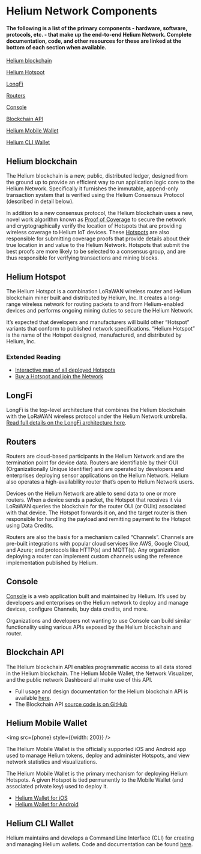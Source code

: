 

# Helium Network Components

#### The following is a list of the primary components - hardware, software, protocols, etc. - that make up the end-to-end Helium Network. Complete documentation, code, and other resources for these are linked at the bottom of each section when available.  


[Helium blockchain](#helium-blockchain)

[Helium Hotspot](#helium-hotspot)

[LongFi](#longfi)

[Routers](#routers)

[Console](#console)

[Blockchain API](#blockchain-api)

[Helium Mobile Wallet](#helium-mobile-wallet)

[Helium CLI Wallet](#helium-cli-wallet)



## Helium blockchain
[blockchain]: #helium-blockchain

The Helium blockchain is a new, public, distributed ledger, designed from the ground up to provide an efficient way to run application logic core to the Helium Network. Specifically it furnishes the immutable, append-only transaction system that is verified using the Helium Consensus Protocol (described in detail below). 

In addition to a new consensus protocol, the Helium blockchain uses a new, novel work algorithm known as [Proof of Coverage](/blockchain/proof-of-coverage) to secure the network and cryptographically verify the location of Hotspots that are providing wireless coverage to Helium IoT devices. These [Hotspots](/hotspot) are also responsible for submitting coverage proofs that provide details about their true location in and value to the Helium Network. Hotspots that submit the best proofs are more likely to be selected to a consensus group, and are thus responsible for verifying transactions and mining blocks. 	



## Helium Hotspot
[hotspot]: #helium-hotspot

The Helium Hotspot is a combination LoRaWAN wireless router and Helium blockchain miner built and distributed by Helium, Inc. It creates a long-range wireless network for routing packets to and from Helium-enabled devices and performs ongoing mining duties to secure the Helium Network.  

It’s expected that developers and manufacturers will build other “Hotspot” variants that conform to published network specifications. “Helium Hotspot” is the name of the Hotspot designed, manufactured, and distributed by Helium, Inc.

### Extended Reading
* [Interactive map of all deployed Hotspots](https://network.helium.com/coverage)
* [Buy a Hotspot and join the Network](https://www.helium.com/store)

## LongFi
[longfi]: #longfi

LongFi is the top-level architecture that combines the Helium blockchain with the LoRaWAN wireless protocol under the Helium Network umbrella. [Read full details on the LongFi architecture here](/longfi).


## Routers
[routers]: #routers

Routers are cloud-based participants in the Helium Network and are the termination point for device data. Routers are identifiable by their OUI (Organizationally Unique Identifier) and are operated by developers and enterprises deploying sensor applications on the Helium Network. Helium also operates a high-availability router that’s open to Helium Network users.

Devices on the Helium Network are able to send data to one or more routers. When a device sends a packet, the Hotspot that receives it via LoRaWAN queries the blockchain for the router OUI (or OUIs)  associated with that device. The Hotspot forwards it on, and the target router is then responsible for handling the payload and remitting payment to the Hotspot using Data Credits.

Routers are also the basis for a mechanism called “Channels”. Channels are pre-built integrations with popular cloud services like AWS, Google Cloud, and Azure; and protocols like HTTP(s) and MQTT(s). Any organization deploying a router can implement custom channels using the reference implementation published by Helium. 
 
## Console
[console]: #console

[Console](https://console.helium.com) is a web application built and maintained by Helium. It’s used by developers and enterprises on the Helium network to deploy and manage devices, configure Channels, buy data credits, and more.

Organizations and developers not wanting to use Console can build similar functionality using various APIs exposed by the Helium blockchain and router. 

## Blockchain API
[blockchain-api]: (#blockchain-api)

The Helium blockchain API enables programmatic access to all data stored in the Helium blockchain. The Helium Mobile Wallet, the Network Visualizer, and the public network Dashboard all make use of this API. 

* Full usage and design documentation for the Helium blockchain API is available [here](https://docs.api.helium.io).
* The Blockchain API [source code is on GitHub](https://github.com/helium/blockchain-api/)

## Helium Mobile Wallet
[helium-mobile-wallet]: #helium-mobile-wallet

<img src={phone} style={{width: 200}} />

The Helium Mobile Wallet is the officially supported iOS and Android app used to manage Helium tokens, deploy and administer Hotspots, and view network statistics and visualizations.

The Helium Mobile Wallet is the primary mechanism for deploying Helium Hotspots. A given Hotspot is  tied permanently to the Mobile Wallet (and associated private key) used to deploy it. 
 
* [Helium Wallet for iOS](https://apps.apple.com/app/id1450463605)
* [Helium Wallet for Android](https://play.google.com/store/apps/details?id=com.helium.wallet&hl=en_US)

## Helium CLI Wallet
[helium-cli-wallet]: #helium-cli-wallet

Helium maintains and develops a Command Line Interface (CLI) for creating and managing Helium wallets. Code and documentation can be found [here](https://github.com/helium/helium-wallet-rs/). 
